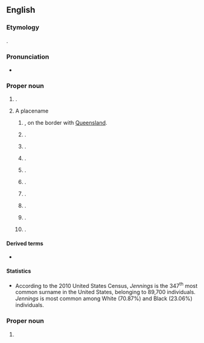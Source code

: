==English==
{{wp|Jennings (disambiguation)|Jennings}}

===Etymology===
{{suffix|en|Jenning|s}}.

===Pronunciation===
* {{IPA|en|/ˈdʒɛnɪŋz/}}

===Proper noun===
{{en-proper noun}}

# {{surname|en|A=An English [[patronymic]]|from=given names}}.
# A placename
## {{place|en|town|in the|lgarea/Tenterfield Shire|on the|plateau/{{w|Northern Tablelands}}|s/New South Wales|c/Australia}}, on the border with [[Queensland]].
## {{place|en|settlement|par/Saint Mary|on|isl/Antigua|c/Antigua and Barbuda}}.
## {{place|en|small town|co/Hamilton County|s/Florida|c/USA}}.
## {{place|en|tiny city|co/Decatur County|s/Kansas|c/USA}}.
## {{place|en|city/parish seat|par/Jefferson Davis Parish|s/Louisiana|c/USA}}.
## {{place|en|unincorporated community|co/Anne Arundel County|s/Maryland|c/USA}}.
## {{place|en|unincorporated area/and/census-designated place|co/Garrett County|s/Maryland|c/USA}}.
## {{place|en|city|co/St. Louis County|s/Missouri|c/USA}}.
## {{place|en|small town|co/Pawnee County|s/Oklahoma|c/USA}}.
## {{place|en|unincorporated community|in the town of|town/Schoepke|co/Oneida County|s/Wisconsin|c/USA}}.

====Derived terms====
* {{l|en|Jennings County}}

====Statistics====
* According to the 2010 United States Census, ''Jennings'' is the 347<sup>th</sup> most common surname in the United States, belonging to 89,700 individuals. ''Jennings'' is most common among White (70.87%) and Black (23.06%) individuals.

===Proper noun===
{{head|en|proper noun}}

# {{plural of|en|Jenning}}